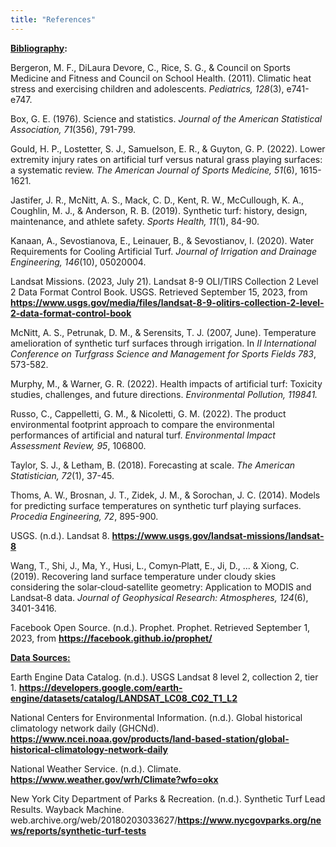 ```yaml
---
title: "References"
---
```


[**Bibliography**]{.underline}**:**

Bergeron, M. F., DiLaura Devore, C., Rice, S. G., & Council on Sports Medicine and Fitness and Council on School Health. (2011). Climatic heat stress and exercising children and adolescents. *Pediatrics, 128*(3), e741-e747.

Box, G. E. (1976). Science and statistics. *Journal of the American Statistical Association, 71*(356), 791-799.

Gould, H. P., Lostetter, S. J., Samuelson, E. R., & Guyton, G. P. (2022). Lower extremity injury rates on artificial turf versus natural grass playing surfaces: a systematic review. *The American Journal of Sports Medicine, 51*(6), 1615-1621.

Jastifer, J. R., McNitt, A. S., Mack, C. D., Kent, R. W., McCullough, K. A., Coughlin, M. J., & Anderson, R. B. (2019). Synthetic turf: history, design, maintenance, and athlete safety. *Sports Health, 11*(1), 84-90.

Kanaan, A., Sevostianova, E., Leinauer, B., & Sevostianov, I. (2020). Water Requirements for Cooling Artificial Turf. *Journal of Irrigation and Drainage Engineering, 146*(10), 05020004.

Landsat Missions. (2023, July 21). Landsat 8-9 OLI/TIRS Collection 2 Level 2 Data Format Control Book. USGS. Retrieved September 15, 2023, from [**https://www.usgs.gov/media/files/landsat-8-9-olitirs-collection-2-level-2-data-format-control-book**](https://www.usgs.gov/media/files/landsat-8-9-olitirs-collection-2-level-2-data-format-control-book)

McNitt, A. S., Petrunak, D. M., & Serensits, T. J. (2007, June). Temperature amelioration of synthetic turf surfaces through irrigation. In *II International Conference on Turfgrass Science and Management for Sports Fields 783*, 573-582.

Murphy, M., & Warner, G. R. (2022). Health impacts of artificial turf: Toxicity studies, challenges, and future directions. *Environmental Pollution, 119841.*

Russo, C., Cappelletti, G. M., & Nicoletti, G. M. (2022). The product environmental footprint approach to compare the environmental performances of artificial and natural turf. *Environmental Impact Assessment Review, 95*, 106800.

Taylor, S. J., & Letham, B. (2018). Forecasting at scale. *The American Statistician, 72*(1), 37-45.

Thoms, A. W., Brosnan, J. T., Zidek, J. M., & Sorochan, J. C. (2014). Models for predicting surface temperatures on synthetic turf playing surfaces. *Procedia Engineering, 72*, 895-900.

USGS. (n.d.). Landsat 8. [**https://www.usgs.gov/landsat-missions/landsat-8**](https://www.usgs.gov/landsat-missions/landsat-8)

Wang, T., Shi, J., Ma, Y., Husi, L., Comyn‐Platt, E., Ji, D., \... & Xiong, C. (2019). Recovering land surface temperature under cloudy skies considering the solar‐cloud‐satellite geometry: Application to MODIS and Landsat‐8 data. *Journal of Geophysical Research: Atmospheres, 124*(6), 3401-3416.

Facebook Open Source. (n.d.). Prophet. Prophet. Retrieved September 1, 2023, from [**https://facebook.github.io/prophet/**](https://facebook.github.io/prophet/)‏

[**Data Sources:**]{.underline}

Earth Engine Data Catalog. (n.d.). USGS Landsat 8 level 2, collection 2, tier 1. [**https://developers.google.com/earth-engine/datasets/catalog/LANDSAT_LC08_C02_T1_L2**](https://developers.google.com/earth-engine/datasets/catalog/LANDSAT_LC08_C02_T1_L2)

National Centers for Environmental Information. (n.d.). Global historical climatology network daily (GHCNd). [**https://www.ncei.noaa.gov/products/land-based-station/global-historical-climatology-network-daily**](https://www.ncei.noaa.gov/products/land-based-station/global-historical-climatology-network-daily)

National Weather Service. (n.d.). Climate. [**https://www.weather.gov/wrh/Climate?wfo=okx**](https://www.weather.gov/wrh/Climate?wfo=okx)

New York City Department of Parks & Recreation. (n.d.). Synthetic Turf Lead Results. Wayback Machine. web.archive.org/web/20180203033627/[**https://www.nycgovparks.org/news/reports/synthetic-turf-tests**](https://www.nycgovparks.org/news/reports/synthetic-turf-tests)
